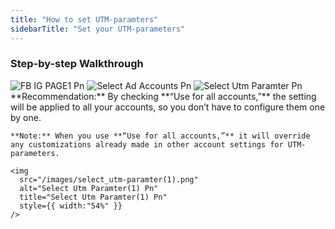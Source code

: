 ```yaml
---
title: "How to set UTM-paramters"
sidebarTitle: "Set your UTM-parameters"
---
```


### Step-by-step Walkthrough

<Steps>
  <Step title='Go to "settings"'>
    <img
      src="/images/FB_IG_PAGE1.png"
      alt="FB IG PAGE1 Pn"
      title="FB IG PAGE1 Pn"
      style={{ width:"52%" }}
    />
  </Step>
  <Step title="Select the ad account for which the UTM parameters need to be changed.">
    <img
      src="/images/Select_ad_accounts.png"
      alt="Select Ad Accounts Pn"
      title="Select Ad Accounts Pn"
      style={{ width:"53%" }}
    />
  </Step>
  <Step title="Scroll down to the section: UTM tracking" iconType="regular">
    <img
      src="/images/select_utm-paramter.png"
      alt="Select Utm Paramter Pn"
      title="Select Utm Paramter Pn"
      style={{ width:"53%" }}
    />
  </Step>
  <Step title="Set your UTM-parameter">
    **Recommendation:** By checking **“Use for all accounts,”** the setting will be applied to all your accounts, so you don’t have to configure them one by one.

    **Note:** When you use **“Use for all accounts,”** it will override any customizations already made in other account settings for UTM-parameters.

    <img
      src="/images/select_utm-paramter(1).png"
      alt="Select Utm Paramter(1) Pn"
      title="Select Utm Paramter(1) Pn"
      style={{ width:"54%" }}
    />
  </Step>
</Steps>